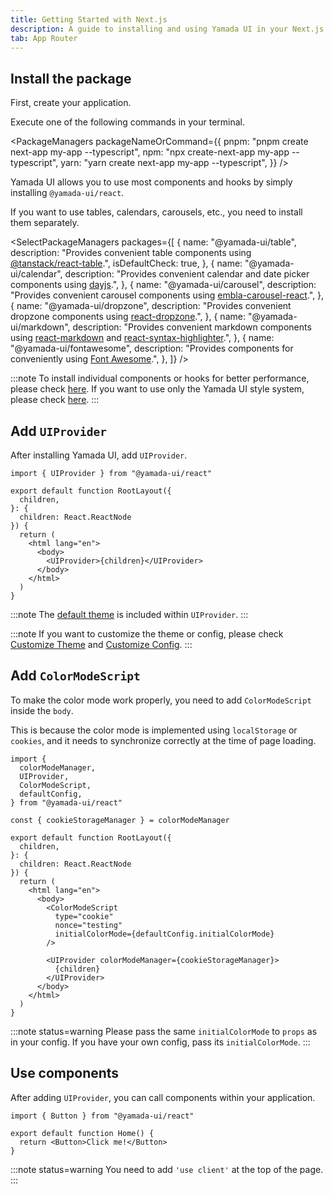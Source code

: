 ```yaml
---
title: Getting Started with Next.js
description: A guide to installing and using Yamada UI in your Next.js project.
tab: App Router
---
```


## Install the package

First, create your application.

Execute one of the following commands in your terminal.

<PackageManagers
  packageNameOrCommand={{
    pnpm: "pnpm create next-app my-app --typescript",
    npm: "npx create-next-app my-app --typescript",
    yarn: "yarn create next-app my-app --typescript",
  }}
/>

Yamada UI allows you to use most components and hooks by simply installing `@yamada-ui/react`.

<PackageManagers packageNameOrCommand="@yamada-ui/react" />

If you want to use tables, calendars, carousels, etc., you need to install them separately.

<SelectPackageManagers
  packages={[
    {
      name: "@yamada-ui/table",
      description:
        "Provides convenient table components using [@tanstack/react-table](https://tanstack.com/table/v8).",
      isDefaultCheck: true,
    },
    {
      name: "@yamada-ui/calendar",
      description:
        "Provides convenient calendar and date picker components using [dayjs](https://day.js.org/).",
    },
    {
      name: "@yamada-ui/carousel",
      description:
        "Provides convenient carousel components using [embla-carousel-react](https://www.embla-carousel.com/).",
    },
    {
      name: "@yamada-ui/dropzone",
      description:
        "Provides convenient dropzone components using [react-dropzone](https://react-dropzone.js.org/).",
    },
    {
      name: "@yamada-ui/markdown",
      description:
        "Provides convenient markdown components using [react-markdown](https://remarkjs.github.io/react-markdown/) and [react-syntax-highlighter](https://react-syntax-highlighter.github.io/react-syntax-highlighter/demo/).",
    },
    {
      name: "@yamada-ui/fontawesome",
      description:
        "Provides components for conveniently using [Font Awesome](https://fontawesome.com/).",
    },
  ]}
/>

:::note
To install individual components or hooks for better performance, please check [here](/getting-started/installation/individual).
If you want to use only the Yamada UI style system, please check [here](/getting-started/installation/minimal).
:::

## Add `UIProvider`

After installing Yamada UI, add `UIProvider`.

```tsx live=false title=layout.tsx highlight={11}
import { UIProvider } from "@yamada-ui/react"

export default function RootLayout({
  children,
}: {
  children: React.ReactNode
}) {
  return (
    <html lang="en">
      <body>
        <UIProvider>{children}</UIProvider>
      </body>
    </html>
  )
}
```

:::note
The [default theme](/styled-system/theming/default-theme) is included within `UIProvider`.
:::

:::note
If you want to customize the theme or config, please check [Customize Theme](/styled-system/theming/customize-theme) and [Customize Config](/styled-system/configure/customize-config).
:::

## Add `ColorModeScript`

To make the color mode work properly, you need to add `ColorModeScript` inside the `body`.

This is because the color mode is implemented using `localStorage` or `cookies`, and it needs to synchronize correctly at the time of page loading.

```tsx live=false title=layout.tsx highlight={8,18,19,20,21,22,24}
import {
  colorModeManager,
  UIProvider,
  ColorModeScript,
  defaultConfig,
} from "@yamada-ui/react"

const { cookieStorageManager } = colorModeManager

export default function RootLayout({
  children,
}: {
  children: React.ReactNode
}) {
  return (
    <html lang="en">
      <body>
        <ColorModeScript
          type="cookie"
          nonce="testing"
          initialColorMode={defaultConfig.initialColorMode}
        />

        <UIProvider colorModeManager={cookieStorageManager}>
          {children}
        </UIProvider>
      </body>
    </html>
  )
}
```

:::note status=warning
Please pass the same `initialColorMode` to `props` as in your config. If you have your own config, pass its `initialColorMode`.
:::

## Use components

After adding `UIProvider`, you can call components within your application.

```tsx live=false title=page.tsx
import { Button } from "@yamada-ui/react"

export default function Home() {
  return <Button>Click me!</Button>
}
```

:::note status=warning
You need to add `'use client'` at the top of the page.
:::
